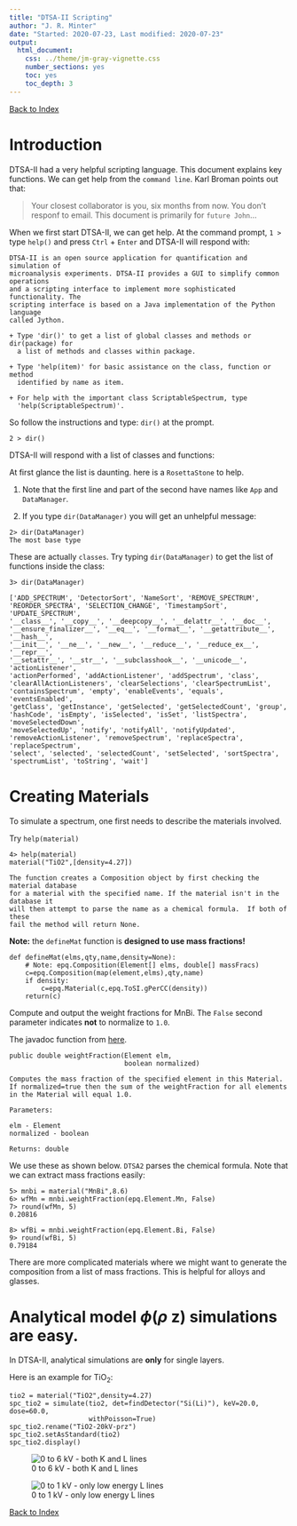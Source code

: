 ```yaml
---
title: "DTSA-II Scripting"
author: "J. R. Minter"
date: "Started: 2020-07-23, Last modified: 2020-07-23"
output:
  html_document:
    css: ../theme/jm-gray-vignette.css
    number_sections: yes
    toc: yes
    toc_depth: 3
---
```


[Back to Index](../README.html)

# Introduction

DTSA-II had a very helpful scripting language. This document explains key
functions. We can get help from the `command line`. Karl Broman points out
that:

> Your closest collaborator is you, six months from now. You don't responf
> to email. This document is primarily for `future John`...

When we first start DTSA-II, we can get help. At the command prompt,
`1 >` type `help()` and press `Ctrl` + `Enter` and DTSA-II will respond with:

```
DTSA-II is an open source application for quantification and simulation of
microanalysis experiments. DTSA-II provides a GUI to simplify common operations
and a scripting interface to implement more sophisticated functionality. The
scripting interface is based on a Java implementation of the Python language
called Jython.

+ Type 'dir()' to get a list of global classes and methods or dir(package) for
  a list of methods and classes within package.
  
+ Type 'help(item)' for basic assistance on the class, function or method
  identified by name as item.
  
+ For help with the important class ScriptableSpectrum, type
  'help(ScriptableSpectrum)'.
```

So follow the instructions and type: `dir()` at the prompt.

```
2 > dir()
```

DTSA-II will respond with a list of classes and functions:

At first glance the list is daunting.  here is a `RosettaStone`
to help.

1. Note that the first line and part of the second have names like `App` and
`DataManager`.

2. If you type `dir(DataManager)` you will get an unhelpful message:

```
2> dir(DataManager)
The most base type
```

These are actually `classes`. Try typing `dir(DataManager)` to get the list of
functions inside the class:

```
3> dir(DataManager)

['ADD_SPECTRUM', 'DetectorSort', 'NameSort', 'REMOVE_SPECTRUM',
'REORDER_SPECTRA', 'SELECTION_CHANGE', 'TimestampSort', 'UPDATE_SPECTRUM',
'__class__', '__copy__', '__deepcopy__', '__delattr__', '__doc__',
'__ensure_finalizer__', '__eq__', '__format__', '__getattribute__', '__hash__',
'__init__', '__ne__', '__new__', '__reduce__', '__reduce_ex__', '__repr__',
'__setattr__', '__str__', '__subclasshook__', '__unicode__', 'actionListener',
'actionPerformed', 'addActionListener', 'addSpectrum', 'class',
'clearAllActionListeners', 'clearSelections', 'clearSpectrumList',
'containsSpectrum', 'empty', 'enableEvents', 'equals', 'eventsEnabled',
'getClass', 'getInstance', 'getSelected', 'getSelectedCount', 'group',
'hashCode', 'isEmpty', 'isSelected', 'isSet', 'listSpectra', 'moveSelectedDown',
'moveSelectedUp', 'notify', 'notifyAll', 'notifyUpdated',
'removeActionListener', 'removeSpectrum', 'replaceSpectra', 'replaceSpectrum',
'select', 'selected', 'selectedCount', 'setSelected', 'sortSpectra',
'spectrumList', 'toString', 'wait']
```



# Creating Materials

To simulate a spectrum, one first needs to describe the materials involved.

Try `help(material)`

```
4> help(material)
material("TiO2",[density=4.27])

The function creates a Composition object by first checking the material database
for a material with the specified name. If the material isn't in the database it
will then attempt to parse the name as a chemical formula.  If both of these
fail the method will return None.
```

**Note:**  the `defineMat` function is **designed to use mass fractions!**

```
def defineMat(elms,qty,name,density=None):
    # Note: epq.Composition(Element[] elms, double[] massFracs)
    c=epq.Composition(map(element,elms),qty,name)
    if density:
        c=epq.Material(c,epq.ToSI.gPerCC(density))
    return(c)
```

Compute and output the weight fractions for MnBi. The `False` second parameter
indicates **not** to normalize to `1.0`.

The javadoc function from
[here](https://www.cstl.nist.gov/div837/837.02/epq/dtsa2/JavaDoc/index.html).

```
public double weightFraction(Element elm,
                             boolean normalized)
                             
Computes the mass fraction of the specified element in this Material.
If normalized=true then the sum of the weightFraction for all elements
in the Material will equal 1.0.

Parameters:

elm - Element
normalized - boolean

Returns: double
```
We use these as shown below. `DTSA2` parses the chemical formula. Note that
we can extract mass fractions easily:

```
5> mnbi = material("MnBi",8.6)
6> wfMn = mnbi.weightFraction(epq.Element.Mn, False)
7> round(wfMn, 5)
0.20816

8> wfBi = mnbi.weightFraction(epq.Element.Bi, False)
9> round(wfBi, 5)
0.79184
```

There are more complicated materials where we might want to generate the
composition from a list of mass fractions. This is helpful for alloys and
glasses.


# Analytical model  $\phi$($\rho$ z) simulations are easy.

In DTSA-II, analytical simulations are **only** for single layers.

Here is an example for TiO~2~:

```
tio2 = material("TiO2",density=4.27)
spc_tio2 = simulate(tio2, det=findDetector("Si(Li)"), keV=20.0, dose=60.0,
                    withPoisson=True)
spc_tio2.rename("TiO2-20kV-prz")
spc_tio2.setAsStandard(tio2)
spc_tio2.display()
```

![0 to 6 kV - both K and L lines](./inc/hi.png)

![0 to 1 kV - only low energy L lines](./inc/lo.png)



[Back to Index](../README.html)
